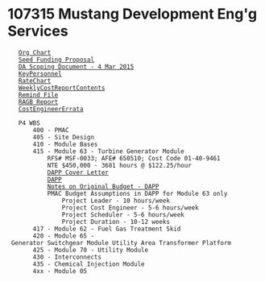 = 107315 Mustang Development Eng'g Services =
	[[file:///R:/Brooks Range/107315/3 Project Mgmt/APP/Org Chart/Brooks Range Petroleum.pdf|Org Chart]]
	[[file:///R:/Brooks Range/107315/3 Project Mgmt/APP/Seed Funding Doyon Anvil 12 Feb-15 r1.pdf|Seed Funding Proposal]]
	[[DA Scoping Document - 4 Mar 2015]]
	[[KeyPersonnel]]
	[[RateChart]]
	[[WeeklyCostReportContents]]
	[[file:///c:/Users/jdavis2/Dropbox/reminders/BRPCMustang.rem|Remind File]]
	[[file:///|RAGB Report]]
	[[CostEngineerErrata]]

	P4 WBS
		400 - PMAC
		405 - Site Design
		410 - Module Bases
		415 - Module 63 - Turbine Generator Module
			RFS# MSF-0033; AFE# 650510; Cost Code 01-40-9461
			NTE $450,000 - 3681 hours @ $122.25/hour
			[[file:///R:/Brooks Range/107315/3 Project Mgmt/APP/Mod 63 DAPP/DAPP BRPC Mod 63 Cover Letter.docx|DAPP Cover Letter]]
			[[file:///R:/BRPC/107315/3 Project Mgmt/APP/Mod 63 DAPP/BRPC Module  63 DAPP.docx|DAPP]]
			[[Notes on Original Budget - DAPP]]
			PMAC Budget Assumptions in DAPP for Module 63 only
				Project Leader - 10 hours/week
				Project Cost Engineer - 5-6 hours/week
				Project Scheduler - 5-6 hours/week
				Project Duration - 10-12 weeks
		417 - Module 62 - Fuel Gas Treatment Skid
		420 - Module 65 - Generator Switchgear Module Utility Area Transformer Platform
		425 - Module 70 - Utility Module
		430 - Interconnects
		435 - Chemical Injection Module
		4xx - Module 05

